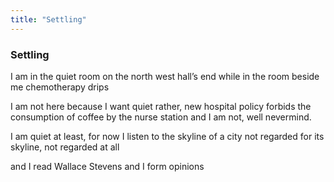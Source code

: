 ```yaml
---
title: "Settling"
---
```


### Settling

I am in the quiet room
on the north west hall's end
while in the room beside me
chemotherapy drips

I am not here because I want quiet
rather, new hospital policy forbids the consumption
of coffee by the nurse station
and I am not, well
nevermind.

I am quiet at least, for now
I listen to the skyline of a city
not regarded for its skyline,
not regarded at all

and I read Wallace Stevens
and I form opinions

<br>
